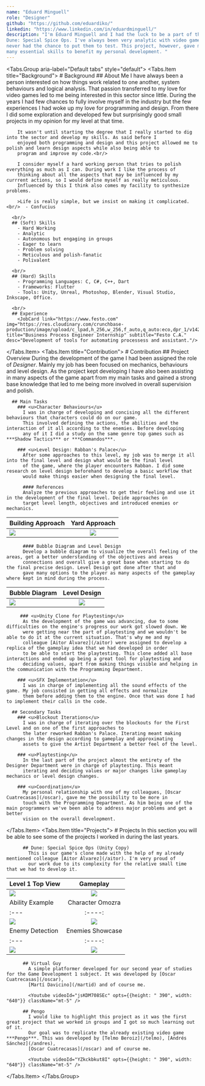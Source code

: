 ```yaml
---
name: "Eduard Minguell"
role: "Designer"
github: "https://github.com/eduardiko/"
linkedin: "https://www.linkedin.com/in/eduardminguell/"
description: "I'm Eduard Minguell and I had the luck to be a part of the design team at Chamfer Studios in the development of 
Dune: Special Spice Ops. I've always been very analytic with video game design and I enjoyed imagining mechanics and systems but 
never had the chance to put them to test. This project, however, gave me the possibility to dig into the vide game design world and learn
many essential skills to benefit my personal development. "
---
```


<Tabs.Group aria-label="Default tabs" style="default">
  <Tabs.Item title="Background">
    # Background
      ## About Me
        I have always been a person interested on how things work related to one another, system behaviours and logical analysis. That 
        passion transferred to my love for video games led to me being interested in this sector since little. During the years I had 
        few chances to fully involve myself in the industry but the few experiences I had woke up my love for programming and 
        design. From there I did some exploration and developed few but surprisingly good small projects in my opinion for my level 
        at that time.<br/>

        It wasn't until starting the degree that I really started to dig into the sector and develop my skills. As said before I 
        enjoyed both programming and design and this project allowed me to polish and learn design aspects while also being able to 
        program and improve my code.<br/>

        I consider myself a hard working person that tries to polish everything as much as I can. During work I like the process of 
        thinking about all the aspects that may be influenced by my currrent actions, so I would define myself as really meticulous. 
        Influenced by this I think also comes my facility to synthesize problems.

        >Life is really simple, but we insist on making it complicated.<br/>  - Confucius
      
      <br/>
      ## (Soft) Skills
        - Hard Working
        - Analytic
        - Autonomous but engaging in groups
        - Eager to learn
        - Problem solving
        - Meticulous and polish-fanatic
        - Polivalent

      <br/>
      ## (Hard) Skills
        - Programming Languages: C, C#, C++, Dart
        - Frameworks: Flutter
        - Tools: Unity, Unreal, Photoshop, Blender, Visual Studio, Inkscape, Office.

      <br/>
      ## Experience
        <JobCard link="https://www.festo.com" img="https://res.cloudinary.com/crunchbase-production/image/upload/c_lpad,h_256,w_256,f_auto,q_auto:eco,dpr_1/v1427739804/hikuzmf8zzidsi9jzi6s.png" title="Business Process Engineer Internship" subtitle="Festo C.A." desc="Development of tools for automating processess and assistant."/>
  </Tabs.Item>
  <Tabs.Item title="Contribution">
    # Contribution
      ## Project Overview
        During the development of the game I had been assigned the role of *Designer*. Mainly my job has been focused on mechanics, 
        behaviours and level design. As the project kept developing I have also been assisting in many aspects of the game 
        apart from my main tasks and gained a strong base knowledge that led to me being more involved in overall supervision and polish.

      ## Main Tasks
        ### <u>Character Behaviours</u>
          I was in charge of developing and concising all the different behaviours that characters could do on our game. 
          This involved defining the actions, the abilities and the interaction of it all according to the enemies. Before developing 
          any of it I did a study on the same genre top games such as ***Shadow Tactics*** or ***Commandos***. 

        ### <u>Level Design: Rabban's Palace</u>
          After some approaches to this level, my job was to merge it all into the final level and design what would be the final level 
          of the game, where the player encounters Rabban. I did some research on level design beforehand to develop a basic workflow that 
          would make things easier when designing the final level.

          #### References
          Analyze the previous approaches to get their feeling and use it in the development of the final level. Decide approaches on 
          target level length, objectives and introduced enemies or mechanics.
| Building Approach | Yard Approach | 
| :--- | :----: |
| ![]('/contents/screenshots/edu_building.png') | ![]('/contents/screenshots/edu_yard.png') |

          #### Bubble Diagram and Level Design
          Develop a bubble diagram to visualize the overall feeling of the areas, get a better understanding of the objectives and areas 
          connections and overall give a great base when starting to do the final precise design. Level Design got done after that and 
          gave many options to the player as many aspects of the gameplay where kept in mind during the process.
| Bubble Diagram | Level Design | 
| :--- | :----: |
| ![]('/contents/screenshots/edu_bubble.png') | ![]('/contents/screenshots/edu_palace.png') |


         ### <u>Unity Clone for Playtesting</u>
          As the development of the game was advancing, due to some difficulties on the engine's progress our work got slowed down. We 
          were getting near the part of playtesting and we wouldn't be able to do it at the current situation. That's why me and my 
          colleague [Aitor Álvarez](/aitor) were assigned to develop a replica of the gameplay idea that we had developed in order 
          to be able to start the playtesting. This clone added all base interactions and ended up being a great tool for playtesting and 
          deciding values, apart from making things visible and helping in the communication with the Programming Department.

        ### <u>SFX Implementation</u>
          I was in charge of implementing all the sound effects of the game. My job consisted in getting all effects and normalize 
          them before adding them to the engine. Once that was done I had to implement their calls in the code.

      ## Secondary Tasks
        ### <u>Blockout Iterations</u>
          I was in charge of iterating over the blockouts for the First Level and on one of the first approaches to 
          the later reworked Rabban's Palace. Iterating meant making changes in the design according to gameplay and approximating 
          assets to give the Artist Department a better feel of the level.

        ### <u>Playtesting</u>
          In the last part of the project almost the entirety of the Designer Department were in charge of playtesting. This meant 
          iterating and deciding values or major changes like gameplay mechanics or level design changes.

        ### <u>Coordination</u>
          My personal relationship with one of my colleagues, [Oscar Cuatrecasas](/oscar), gave me the possibility to be more in 
          touch with the Programming Department. As him being one of the main programmers we've been able to address major problems and get a better 
          vision on the overall development.

  </Tabs.Item>
  <Tabs.Item title="Projects">
     # Projects
        In this section you will be able to see some of the projects I worked in during the last years.

          ## Dune: Special Spice Ops (Unity Copy)
            This is our game's clone made with the help of my already mentioned colleague [Aitor Álvarez](/aitor). I'm very proud of 
            our work due to its complexity for the relative small time that we had to develop it.

| Level 1 Top View | Gameplay | 
| :--- | :----: |
| ![]('/contents/screenshots/edu_top.png') | ![]('/contents/screenshots/edu_fow.png') |
| Ability Example | Character Omozra | 
| :--- | :----: |
| ![]('/contents/screenshots/edu_abilities.png') | ![]('/contents/screenshots/edu_omozra.png') |
| Enemy Detection | Enemies Showcase | 
| :--- | :----: |
| ![]('/contents/screenshots/edu_detection.png') | ![]('/contents/screenshots/edu_enemies.png') |

          ## Virtual Guy
            A simple platformer developed for our second year of studies for the Game Development 1 subject. It was developed by [Oscar Cuatrecasas](/oscar), 
            [Martí Davicino](/martid) and of course me.

            <Youtube videoId="jsKDM708SEc" opts={{height: " 390", width: "640"}} className="mt-5" />

          ## Pengo
            I would like to highlight this project as it was the first great project that we worked in groups and I got so much learning out of it. 
            Our goal was to replicate the already existing video game ***Pengo***. This was developed by [Telmo Beroiz](/telmo), [Andrés Sánchez](/andres), 
            [Oscar Cuatrecasas](/oscar) and of course me.

            <Youtube videoId="YZkckbkut8I" opts={{height: " 390", width: "640"}} className="mt-5" />

  </Tabs.Item>
</Tabs.Group>
